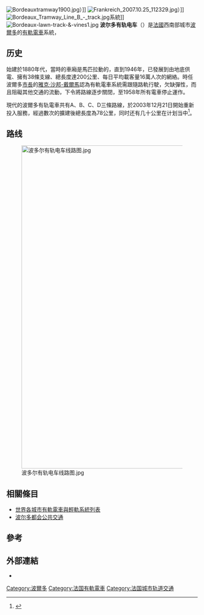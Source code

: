 {{noteTA
|G1=Railway}}
{{Infobox public transit
| name           = 波尔多有轨电车<br>{{lang|fr|Tramway de Bordeaux}}
| image          = Logo Tramway Bordeaux.svg
| imagesize = 33px
| image2          = XDSC 7576-tramway-Bordeaux-ligne-B-place-des-Quinconces.jpg
| imagesize2     = 220px
| locale         = {{FRA}}[[吉伦特省|吉伦特省]][[波尔多|波尔多]]
| transit_type   = [[有軌電車|有軌電車]]
| began_operation= 2003
| system_length  = {{convert|77.93|km|mi|1|abbr=on}}
| lines          = 4
| stations       = 142
| ridership      = 165,000 <small>（2009年）</small>
| operator       = {{link-fr|凯奥雷斯-波尔多大都会|Keolis Bordeaux Métropole}}
| track_gauge    = {{RailGauge|1435|al=no|lk=no}}
| map            = [[File:Plan_du_réseau_des_tramways_de_Bordeaux.png|200px]]
}}
[[File:Bordeauxtramway1900.jpg|thumb]]）]]
[[File:Frankreich_2007.10.25_112329.jpg|thumb]]）]]
[[File:Bordeaux_Tramway_Line_B_-_track.jpg|thumb]]系統]]
[[File:Bordeaux-lawn-track-&-vines1.jpg|thumb]]
'''波尔多有轨电车'''（{{lang-fr|Tramway de Bordeaux}}）是[[法國|法國]]西南部城市[[波爾多|波爾多]]的[[有軌電車|有軌電車]]系統，

==历史==
{{Main|{{link-fr|波尔多老式电车|Ancien tramway de Bordeaux}}}}

{{link-fr|波尔多老式电车|Ancien tramway de Bordeaux}}始建於1880年代，當時的車廂是馬匹拉動的，直到1946年，已發展到由地底供電、擁有38條支線、總長度達200公里、每日平均載客量16萬人次的網絡。時任波爾多[[市長|市長]]的[[雅克·沙邦-戴爾馬|雅克·沙邦-戴爾馬]]認為有軌電車系統需跟隨路軌行駛，欠缺彈性，而且阻礙其他交通的流動，下令將路線逐步關閉，至1958年所有電車停止運作。

現代的波爾多有轨電車共有A、B、C、D三條路線，於2003年12月21日開始重新投入服務，經過數次的擴建後總長度為78公里，同时还有几十公里在计划当中<ref>{{cite web |url=http://www.infotbc.com/presentation/index.asp?rub_code=57 |title=存档副本 |accessdate=2013-06-19 |deadurl=yes |archiveurl=https://web.archive.org/web/20100206140804/http://www.infotbc.com/presentation/index.asp?rub_code=57 |archivedate=2010-02-06 }}</ref>。

==路线==
{{Main|波尔多有轨电车A线|波尔多有轨电车B线|波尔多有轨电车C线|波尔多有轨电车D线}}

[[File:波多尔有轨电车线路图.jpg|850px]]

== 相關條目 ==
* [[世界各城市路面電車與輕軌系統列表|世界各城市有軌電車與輕軌系統列表]]
* [[波尔多都会公共交通|波尔多都会公共交通]]

== 參考 ==
{{Reflist}}

== 外部連結 ==
* {{Official website|http://www.infotbc.com}}{{fr}}

{{Commons category|Trams in Bordeaux|Bordeaux tramway}}

[[Category:波爾多|Category:波爾多]]
[[Category:法国有軌電車|Category:法国有軌電車]]
[[Category:法国城市轨道交通|Category:法国城市轨道交通]]